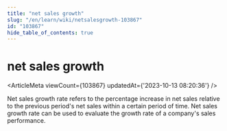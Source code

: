 ```yaml
---
title: "net sales growth"
slug: "/en/learn/wiki/netsalesgrowth-103867"
id: "103867"
hide_table_of_contents: true
---
```



<Breadcrumbs current="net sales growth" />

# net sales growth

<ArticleMeta viewCount={103867} updatedAt={'2023-10-13 08:20:36'} />
<div className='border-solid border-b border-t-0 my-4 border-[var(--ifm-color-gray-300)]' />

Net sales growth rate refers to the percentage increase in net sales relative to the previous period's net sales within a certain period of time. Net sales growth rate can be used to evaluate the growth rate of a company's sales performance.
